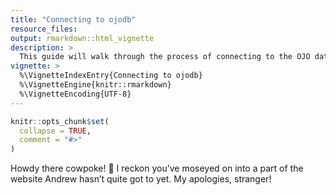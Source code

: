 ```yaml
---
title: "Connecting to ojodb"
resource_files:
output: rmarkdown::html_vignette
description: >
  This guide will walk through the process of connecting to the OJO database.
vignette: >
  %\VignetteIndexEntry{Connecting to ojodb}
  %\VignetteEngine{knitr::rmarkdown}
  %\VignetteEncoding{UTF-8}
---
```


```r
knitr::opts_chunk$set(
  collapse = TRUE,
  comment = "#>"
)
```

Howdy there cowpoke! 🤠 I reckon you've moseyed on into a part of the website Andrew hasn't quite got to yet. My apologies, stranger!
